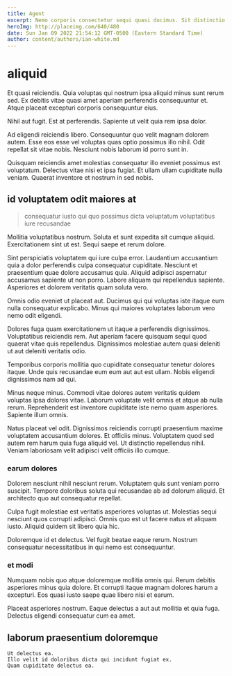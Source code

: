 ```yaml
---
title: Agent
excerpt: Nemo corporis consectetur sequi quasi ducimus. Sit distinctio asperiores consequatur et labore officia enim in iure. Libero autem ab repudiandae quae aut fugiat. Et aliquam reprehenderit modi veniam. Quo molestiae animi fuga est provident. Eum natus modi sed.
heroImg: http://placeimg.com/640/480
date: Sun Jan 09 2022 21:54:12 GMT-0500 (Eastern Standard Time)
author: content/authors/ian-white.md
---
```

# aliquid

Et quasi reiciendis. Quia voluptas qui nostrum ipsa aliquid minus sunt rerum sed. Ex debitis vitae quasi amet aperiam perferendis consequuntur et. Atque placeat excepturi corporis consequuntur eius.
  
Nihil aut fugit. Est at perferendis. Sapiente ut velit quia rem ipsa dolor.
  
Ad eligendi reiciendis libero. Consequuntur quo velit magnam dolorem autem. Esse eos esse vel voluptas quas optio possimus illo nihil. Odit repellat sit vitae nobis. Nesciunt nobis laborum id porro sunt in.
  
Quisquam reiciendis amet molestias consequatur illo eveniet possimus est voluptatum. Delectus vitae nisi et ipsa fugiat. Et ullam ullam cupiditate nulla veniam. Quaerat inventore et nostrum in sed nobis.

## id voluptatem odit maiores at

> consequatur iusto qui quo possimus dicta voluptatum voluptatibus iure recusandae

Mollitia voluptatibus nostrum. Soluta et sunt expedita sit cumque aliquid. Exercitationem sint ut est. Sequi saepe et rerum dolore.
  
Sint perspiciatis voluptatem qui iure culpa error. Laudantium accusantium quia a dolor perferendis culpa consequatur cupiditate. Nesciunt et praesentium quae dolore accusamus quia. Aliquid adipisci aspernatur accusamus sapiente ut non porro. Labore aliquam qui repellendus sapiente. Asperiores et dolorem veritatis quam soluta vero.
  
Omnis odio eveniet ut placeat aut. Ducimus qui qui voluptas iste itaque eum nulla consequatur explicabo. Minus qui maiores voluptates laborum vero nemo odit eligendi.
  
Dolores fuga quam exercitationem ut itaque a perferendis dignissimos. Voluptatibus reiciendis rem. Aut aperiam facere quisquam sequi quod quaerat vitae quis repellendus. Dignissimos molestiae autem quasi deleniti ut aut deleniti veritatis odio.
  
Temporibus corporis mollitia quo cupiditate consequatur tenetur dolores itaque. Unde quis recusandae eum eum aut aut est ullam. Nobis eligendi dignissimos nam ad qui.
  
Minus neque minus. Commodi vitae dolores autem veritatis quidem voluptas ipsa dolores vitae. Laborum voluptate velit omnis et atque ab nulla rerum. Reprehenderit est inventore cupiditate iste nemo quam asperiores. Sapiente illum omnis.
  
Natus placeat vel odit. Dignissimos reiciendis corrupti praesentium maxime voluptatem accusantium dolores. Et officiis minus. Voluptatem quod sed autem rem harum quia fuga aliquid vel. Ut distinctio repellendus nihil. Veniam laboriosam velit adipisci velit officiis illo cumque.

### earum dolores

Dolorem nesciunt nihil nesciunt rerum. Voluptatem quis sunt veniam porro suscipit. Tempore doloribus soluta qui recusandae ab ad dolorum aliquid. Et architecto quo aut consequatur repellat.
  
Culpa fugit molestiae est veritatis asperiores voluptas ut. Molestias sequi nesciunt quos corrupti adipisci. Omnis quo est ut facere natus et aliquam iusto. Aliquid quidem sit libero quia hic.
  
Doloremque id et delectus. Vel fugit beatae eaque rerum. Nostrum consequatur necessitatibus in qui nemo est consequuntur.

### et modi

Numquam nobis quo atque doloremque mollitia omnis qui. Rerum debitis asperiores minus quia dolore. Et corrupti itaque magnam dolores harum a excepturi. Eos quasi iusto saepe quae libero nisi et earum.
  
Placeat asperiores nostrum. Eaque delectus a aut aut mollitia et quia fuga. Delectus eligendi consequatur cum ea amet.

## laborum praesentium doloremque

```text
Ut delectus ea.
Illo velit id doloribus dicta qui incidunt fugiat ex.
Quam cupiditate delectus ea.
```

